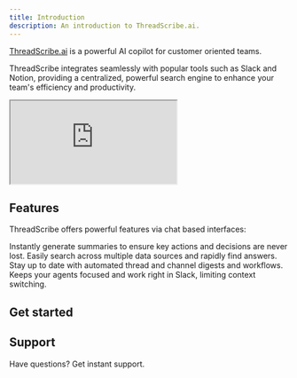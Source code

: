 ```yaml
---
title: Introduction
description: An introduction to ThreadScribe.ai.
---
```



[ThreadScribe.ai](https://www.threadscribe.ai) is a powerful AI copilot for customer oriented teams.

ThreadScribe integrates seamlessly with popular tools such as Slack and Notion, providing a centralized, powerful search engine to enhance your team's efficiency and productivity.

<div class="video-wrapper">
  <iframe  src="https://www.youtube.com/embed/-vo2L0Y-eK0?si=Cwvyun_JL5jBg2x9" title="Unlock Productivity with ThreadScribe | Your AI-Powered Internal Search Engine" ></iframe>
</div>

## Features

ThreadScribe offers powerful features via chat based interfaces:

<CardGrid>
  <Card title="Summarize" icon="document">
    Instantly generate summaries to ensure key actions and decisions are never lost.
  </Card>
  <Card title="Search" icon="magnifier">
    Easily search across multiple data sources and rapidly find answers.
  </Card>
  <Card title="Automations" icon="magnifier">
    Stay up to date with automated thread and channel digests and workflows.
  </Card>
  <Card title="Slack-based" icon="slack">
    Keeps your agents focused and work right in Slack, limiting context switching.
  </Card>
</CardGrid>

## Get started

<LinkCard
    title="Quickstart"
    description="View our quickstart guide to get started"
    href="/overview/quickstart/"
  />

## Support

Have questions? Get instant support.

<CardGrid>
  <LinkCard
    title="Email"
    description="Get support via email"
    href="mailto:support@threadscribe.ai"
  />
  <LinkCard
    title="Slack Community"
    description="Get instant support from our community on Slack"
    href="https://join.slack.com/t/threadscribe-users/shared_invite/zt-2jpyzxgvl-7_kFJQHyJSmJzWXmYK8cMg"
  />
</CardGrid>
